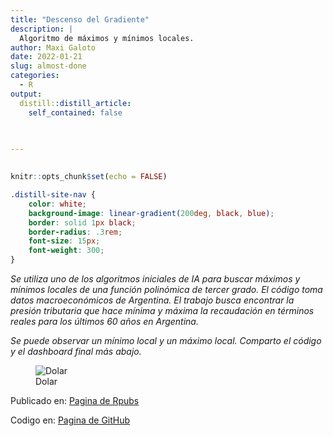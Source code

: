 ```yaml
---
title: "Descenso del Gradiente"
description: |
  Algoritmo de máximos y mínimos locales.
author: Maxi Galoto
date: 2022-01-21
slug: almost-done
categories:
  - R
output:
  distill::distill_article:
    self_contained: false
    

    
---
```





<div>
<img src="https://miro.medium.com/max/1400/1*3nRmO1y9eCK23FQY1mWKhg.jpeg" alt="react" width="1" height="1" />
</div>

```r
knitr::opts_chunk$set(echo = FALSE)
```

```css
.distill-site-nav {
    color: white;
    background-image: linear-gradient(200deg, black, blue);
    border: solid 1px black;
    border-radius: .3rem;
    font-size: 15px;
    font-weight: 300;
}


```

_Se utiliza uno de los algoritmos iniciales de IA para buscar máximos y mínimos locales de una función polinómica de tercer grado. El código toma datos macroeconómicos de Argentina. El trabajo busca encontrar la presión tributaria que hace mínima y máxima la recaudación en términos reales para los últimos 60 años en Argentina._


_Se puede observar un mínimo local y un máximo local. Comparto el código y el dashboard final más abajo._




![Dolar](C:/Users/maxig/Desktop/Carpetas/Trabajos en R/Netlify/Blog/_posts/welcome/curvafinalrecortada.gif)





Publicado en: [Pagina de Rpubs](https://rpubs.com/MGaloto/Argentina_Laffer)


Codigo en: [Pagina de GitHub](https://github.com/MGaloto/descenso_gradiente)
